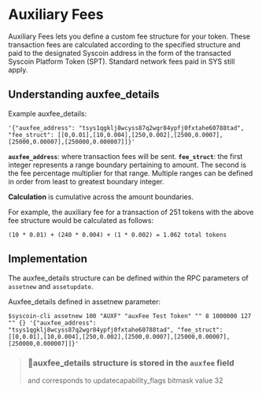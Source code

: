 # Auxiliary Fees

Auxiliary Fees lets you define a custom fee structure for your token. These transaction fees are calculated according to the specified structure and paid to the designated Syscoin address in the form of the transacted Syscoin Platform Token (SPT). Standard network fees paid in SYS still apply.

## Understanding auxfee_details

Example auxfee_details:

```text
'{"auxfee_address": "tsys1qgklj8wcyss87q2wgr84ypfj0fxtahe60788tad", "fee_struct": [[0,0.01],[10,0.004],[250,0.002],[2500,0.0007],[25000,0.00007],[250000,0.000007]]}'
```

**`auxfee_address`**: where transaction fees will be sent.
**`fee_struct`**: the first integer represents a range boundary pertaining to amount. The second is the fee percentage multiplier for that range. Multiple ranges can be defined in order from least to greatest boundary integer.

**Calculation** is cumulative across the amount boundaries.

For example, the auxiliary fee for a transaction of 251 tokens with the above fee structure would be calculated as follows:

```
(10 * 0.01) + (240 * 0.004) + (1 * 0.002) = 1.062 total tokens
```

## Implementation

The auxfee_details structure can be defined within the RPC parameters of `assetnew` and `assetupdate`.

Auxfee_details defined in assetnew parameter:

```text
$syscoin-cli assetnew 100 "AUXF" "auxFee Test Token" "" 8 1000000 127 "" {} '{"auxfee_address": "tsys1qgklj8wcyss87q2wgr84ypfj0fxtahe60788tad", "fee_struct": [[0,0.01],[10,0.004],[250,0.002],[2500,0.0007],[25000,0.00007],[250000,0.000007]]}'
```

> ### 📘auxfee_details structure is stored in the `auxfee` field
>
> and corresponds to updatecapability_flags bitmask value 32
